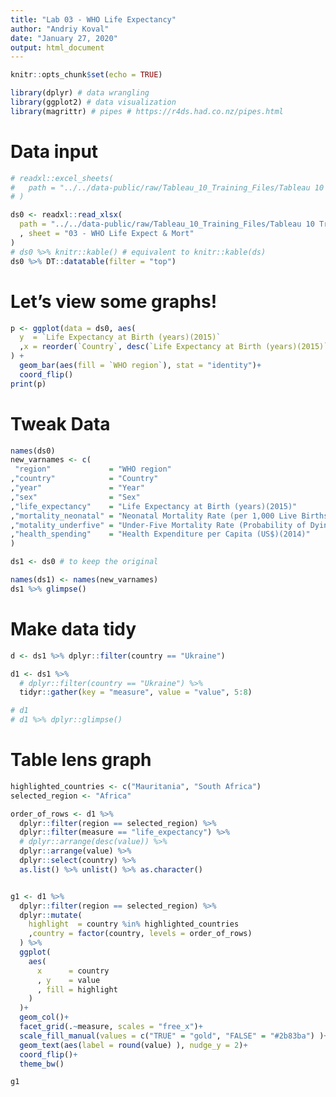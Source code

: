 ```yaml
---
title: "Lab 03 - WHO Life Expectancy"
author: "Andriy Koval"
date: "January 27, 2020"
output: html_document
---
```


```r
knitr::opts_chunk$set(echo = TRUE)
```

```r
library(dplyr) # data wrangling
library(ggplot2) # data visualization
library(magrittr) # pipes # https://r4ds.had.co.nz/pipes.html
```


# Data input

```r
# readxl::excel_sheets(
#   path = "../../data-public/raw/Tableau_10_Training_Files/Tableau 10 Training Practice Data.xlsx"
# )

ds0 <- readxl::read_xlsx(
  path = "../../data-public/raw/Tableau_10_Training_Files/Tableau 10 Training Practice Data.xlsx"
  , sheet = "03 - WHO Life Expect & Mort"
)
# ds0 %>% knitr::kable() # equivalent to knitr::kable(ds)
ds0 %>% DT::datatable(filter = "top")
```

# Let's view some graphs!


```r
p <- ggplot(data = ds0, aes( 
  y  = `Life Expectancy at Birth (years)(2015)`
  ,x = reorder(`Country`, desc(`Life Expectancy at Birth (years)(2015)`) ) )
) + 
  geom_bar(aes(fill = `WHO region`), stat = "identity")+
  coord_flip()
print(p)

```

# Tweak Data

```r
names(ds0)
new_varnames <- c(
 "region"             = "WHO region"                                                                           
,"country"            = "Country"                                                                              
,"year"               = "Year"                                                                                 
,"sex"                = "Sex"                                                                                  
,"life_expectancy"    = "Life Expectancy at Birth (years)(2015)"                                               
,"mortality_neonatal" = "Neonatal Mortality Rate (per 1,000 Live Births)(2015)"                                
,"motality_underfive" = "Under-Five Mortality Rate (Probability of Dying by Age 5 per 1,000 Live Births)(2015)"
,"health_spending"    = "Health Expenditure per Capita (US$)(2014)"  
)

ds1 <- ds0 # to keep the original

names(ds1) <- names(new_varnames)
ds1 %>% glimpse()
```
# Make data tidy

```r
d <- ds1 %>% dplyr::filter(country == "Ukraine")

d1 <- ds1 %>% 
  # dplyr::filter(country == "Ukraine") %>% 
  tidyr::gather(key = "measure", value = "value", 5:8)

# d1
# d1 %>% dplyr::glimpse()
```

# Table lens graph

```r
highlighted_countries <- c("Mauritania", "South Africa")
selected_region <- "Africa"

order_of_rows <- d1 %>% 
  dplyr::filter(region == selected_region) %>% 
  dplyr::filter(measure == "life_expectancy") %>% 
  # dplyr::arrange(desc(value)) %>% 
  dplyr::arrange(value) %>% 
  dplyr::select(country) %>% 
  as.list() %>% unlist() %>% as.character()


g1 <- d1 %>% 
  dplyr::filter(region == selected_region) %>% 
  dplyr::mutate(
    highlight  = country %in% highlighted_countries
    ,country = factor(country, levels = order_of_rows)
  ) %>% 
  ggplot(
    aes( 
      x      = country
      , y    = value
      , fill = highlight 
    )
  )+
  geom_col()+
  facet_grid(.~measure, scales = "free_x")+
  scale_fill_manual(values = c("TRUE" = "gold", "FALSE" = "#2b83ba") )+
  geom_text(aes(label = round(value) ), nudge_y = 2)+
  coord_flip()+
  theme_bw()

g1

```
